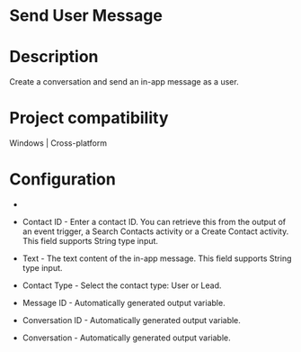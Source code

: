 ﻿# Send User Message

# Description

Create a conversation and send an in-app message as a user.

# Project compatibility

Windows | Cross-platform

# Configuration

* 
* Contact ID - Enter a contact ID. You can retrieve this from the output of an event trigger, a Search Contacts activity or a Create Contact activity. This field supports String type input.
* Text - The text content of the in-app message. This field supports String type input.
* Contact Type - Select the contact type: User or Lead.









* Message ID - Automatically generated output variable.
* Conversation ID - Automatically generated output variable.
* Conversation - Automatically generated output variable.

